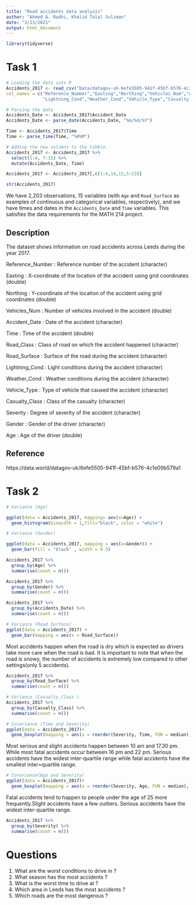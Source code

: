 ```yaml
---
title: "Road accidents data analysis"
author: "Ahmed A. Radhi, Khalid Talal Suliman"
date: "3/13/2021"
output: html_document
---
```


```r
library(tidyverse)
```

# Task 1

```r
# Loading the data into R 
Accidents_2017 <- read_csv("Data/datagov-uk-6efe5505-941f-45bf-b576-4c1e09b579a1/2017-8.csv", 
col_names = c("Reference_Number","Easting","Northing","Vehicles_Num","Accident_Date","Time","Road_Class","Road_Surface",
              "Lightning_Cond","Weather_Cond","Vehicle_Type","Casualty_Class","Severity","Gender","Age"), skip = 1)

# Parsing the data
Accidents_Date <- Accidents_2017$Accident_Date
Accidents_Date <- parse_date(Accidents_Date, "%m/%d/%Y")

Time <- Accidents_2017$Time
Time <- parse_time(Time, "%H%M")

# Adding the new columns to the tibble.
Accidents_2017 <- Accidents_2017 %>%
  select(1:4, 7:15) %>%
  mutate(Accidents_Date, Time) 

Accidents_2017 <- Accidents_2017[,c(1:4,14,15,5:13)]

```

```r
str(Accidents_2017)
```


We have 2,203 observations, 15 variables (with `Age` and `Road_Surface` as examples of continuous and categorical variables, respectively), and we have times and dates in the `Accidents_Date` and `Time` variables. This satisfies the data requirements for the MATH 214 project.

## Description 
The dataset shows information on road accidents across Leeds during the year 2017.

 Reference_Number : Reference number of the accident (character)
 
 Easting          : X-coordinate of the location of the accident                         using grid coordinates (double)
 
 Northing         : Y-coordinate of the location of the accident                         using grid coordinates (double)
 
 Vehicles_Num     : Number of vehicles involved in the accident                          (double)
 
 Accident_Date    : Date of the accident (character)
 
 Time             : Time of the accident (double)
 
 Road_Class       : Class of road on which the accident happened                         (character)
 
 Road_Surface     : Surface of the road during the accident                              (character)
 
 Lightning_Cond   : Light conditions during the accident
                     (character)
                     
 Weather_Cond     : Weather conditions during the accident 
                     (character)
                     
 Vehicle_Type     : Type of vehicle that caused the accident
                     (character)
                     
 Casualty_Class   : Class of the casualty (character)
 
 Severity         : Degree of severity of the accident (character)
 
 Gender           : Gender of the driver (character)
 
 Age              : Age of the driver (double)

## Reference 
https://data.world/datagov-uk/6efe5505-941f-45bf-b576-4c1e09b579a1

# Task 2

```r
# Variance (Age)

ggplot(data = Accidents_2017, mapping= aes(x=Age)) +
  geom_histogram(binwidth = 1,fill="black", color = "white") 
```

```r
# Variance (Gender)

ggplot(data = Accidents_2017, mapping = aes(x=Gender)) + 
  geom_bar(fill = "black" , width = 0.5)
```

```r
Accidents_2017 %>%
  group_by(Age) %>%
  summarise(count = n())
```

```r
Accidents_2017 %>%
  group_by(Gender) %>%
  summarise(count = n())
```

```r
Accidents_2017 %>%
  group_by(Accidents_Date) %>%
  summarise(count = n())
```

```r
# Variance (Road Surface)
ggplot(data = Accidents_2017) +
  geom_bar(mapping = aes(x = Road_Surface))
```

Most accidents happen when the road is dry which is expected as drivers take more care when the road is bad. It is important to note that when the road is snowy, the number of accidents is extremely low compared to other settings(only 5 accidents).

```r
Accidents_2017 %>%
  group_by(Road_Surface) %>%
  summarise(count = n())
```

```r
# Variance (Casualty_Class )
Accidents_2017 %>%
  group_by(Casualty_Class) %>%
  summarise(count = n())

```


```r
# Covariance (Time and Severity)
ggplot(data = Accidents_2017)+ 
  geom_boxplot(mapping = aes(x = reorder(Severity, Time, FUN = median), y = Time))+ coord_flip()
```
Most serious and slight accidents happen between 10 am and 17.30 pm. While most fatal accidents occur between 16 pm and 22 pm. Serious accidents have the widest inter-quartile range while fatal accidents have the smallest inter=quartile range.   


```r
# Covariance(Age and Severity)
ggplot(data = Accidents_2017)+ 
  geom_boxplot(mapping = aes(x = reorder(Severity, Age, FUN = median), y = Age))+ coord_flip()
```

Fatal accidents tend to happen to people under the age of 25 more frequently.Slight accidents have a few outliers. Serious accidents have the widest inter-quartile range.

```r
Accidents_2017 %>%
  group_by(Severity) %>%
  summarise(count = n())

```


# Questions

1. What are the worst conditions to drive in ?
2. What season has the most accidents ?
3. What is the worst time to drive at ?
4. Which area in Leeds has the most accidents ?
5. Which roads are the most dangerous ?



